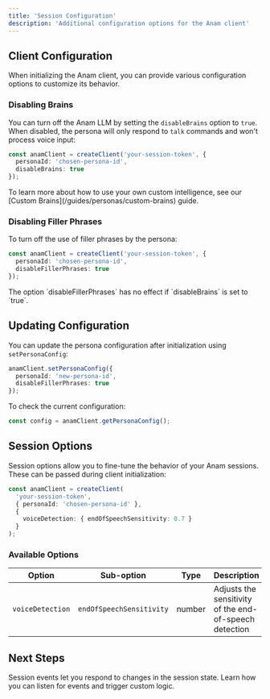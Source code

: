 ```yaml
---
title: 'Session Configuration'
description: 'Additional configuration options for the Anam client'
---
```


## Client Configuration

When initializing the Anam client, you can provide various configuration options to customize its behavior.

### Disabling Brains

You can turn off the Anam LLM by setting the `disableBrains` option to `true`. When disabled, the persona will only respond to `talk` commands and won't process voice input:

```typescript
const anamClient = createClient('your-session-token', {
  personaId: 'chosen-persona-id',
  disableBrains: true
});
```
<Note>
  To learn more about how to use your own custom intelligence, see our [Custom Brains](/guides/personas/custom-brains) guide.
</Note>

### Disabling Filler Phrases

To turn off the use of filler phrases by the persona:

```typescript
const anamClient = createClient('your-session-token', {
  personaId: 'chosen-persona-id',
  disableFillerPhrases: true
});
```

<Note>
  The option `disableFillerPhrases` has no effect if `disableBrains` is set to `true`.
</Note>

## Updating Configuration

You can update the persona configuration after initialization using `setPersonaConfig`:

```typescript
anamClient.setPersonaConfig({
  personaId: 'new-persona-id',
  disableFillerPhrases: true
});
```

To check the current configuration:

```typescript
const config = anamClient.getPersonaConfig();
```

## Session Options

Session options allow you to fine-tune the behavior of your Anam sessions. These can be passed during client initialization:

```typescript
const anamClient = createClient(
  'your-session-token',
  { personaId: 'chosen-persona-id' },
  {
    voiceDetection: { endOfSpeechSensitivity: 0.7 }
  }
);
```

### Available Options

| Option | Sub-option | Type | Description | Status |
| ------ | ---------- | ---- | ----------- | ------ |
| `voiceDetection` | `endOfSpeechSensitivity` | number | Adjusts the sensitivity of the end-of-speech detection | Coming soon |

## Next Steps
<Card title="Listening for Events" icon="bell" href="/sdk-reference/events">
  Session events let you respond to changes in the session state. Learn how you can listen for events and trigger custom logic.
</Card> 